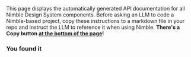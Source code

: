 
<Meta title="LLM API Reference" />

This page displays the automatically generated API documentation for all Nimble Design System components.
Before asking an LLM to code a Nimble-based project, copy these instructions to a markdown file in your 
repo and instruct the LLM to reference it when using Nimble. **There's a Copy button [at the bottom of the page](#you-found-it)!**

<Source code={markdownContent} language="markdown" />

### You found it